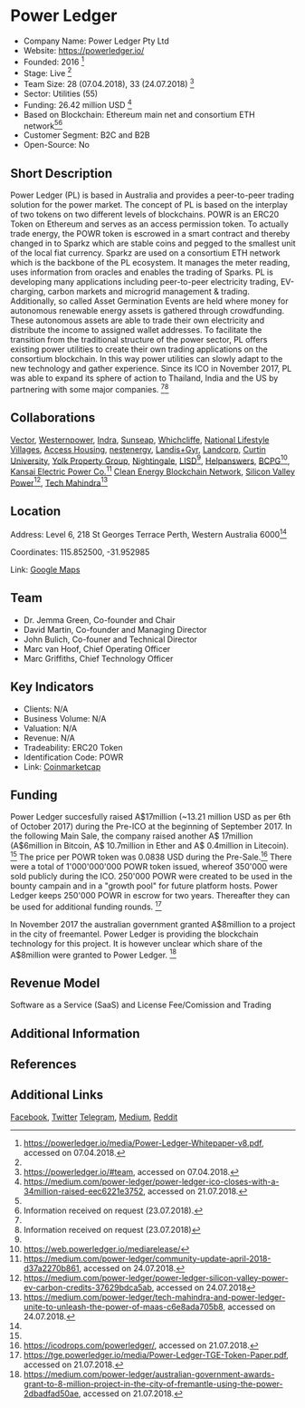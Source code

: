 = Power Ledger =

*Company Name: Power Ledger Pty Ltd
*Website: https://powerledger.io/
*Founded: 2016 <ref name="Whitepaper">https://powerledger.io/media/Power-Ledger-Whitepaper-v8.pdf, accessed on 07.04.2018.</ref>
*Stage: Live <ref name="Whitepaper"/>
*Team Size: 28 (07.04.2018), 33 (24.07.2018)  <ref name="Website">https://powerledger.io/#team, accessed on 07.04.2018.</ref>
*Sector: Utilities (55)
*Funding: 26.42 million USD <ref name="Medium1">https://medium.com/power-ledger/power-ledger-ico-closes-with-a-34million-raised-eec6221e3752, accessed on 21.07.2018.</ref>
*Based on Blockchain: Ethereum main net and consortium ETH network<ref name="Whitepaper"/><ref name = "contact">Information received on request (23.07.2018).</ref>
*Customer Segment: B2C and B2B
*Open-Source: No

==Short Description==
Power Ledger (PL) is based in Australia and provides a peer-to-peer trading solution for 
the power market. The concept of PL is based on the interplay of two tokens 
on two different levels of blockchains. POWR is an ERC20 Token on Ethereum and serves as an access permission token. To actually trade energy, the POWR token is escrowed in a smart contract and thereby changed in to Sparkz which are stable coins and pegged to the smallest unit of the local fiat currency. Sparkz are used on a consortium ETH network which is the backbone of the PL ecosystem. It manages the meter reading, uses information from oracles and enables the trading of Sparks. PL is developing many applications including peer-to-peer electricity trading, EV-charging, carbon markets and microgrid management & trading. Additionally, so called Asset Germination Events are held where money for autonomous renewable energy assets is gathered through crowdfunding. These autonomous assets are able to trade their own electricity and distribute the income to assigned wallet addresses. To facilitate the transition from the traditional structure of the power sector, PL offers existing power utilities to create their own trading applications on the consortium blockchain. In this way power utilities can slowly adapt to the new technology and gather experience. Since its ICO in November 2017, PL was able to expand its sphere of action to Thailand, India and the US by partnering with some major companies.
<ref name="Whitepaper"/><ref>Information received on request (23.07.2018)</ref>

==Collaborations==
[http://www.vectorenergy.com.au/ Vector], [https://westernpower.com.au/ Westernpower], [https://www.indracompany.com/en/pais/australia Indra], [http://www.sunseap.com/ Sunseap], [https://www.ecovillage.net.au/ Whichcliffe], [https://www.nlv.com.au/ National Lifestyle Villages], [https://www.accesshousing.org.au/ Access Housing], [http://nestenergy.com.au/index.html nestenergy], [https://www.landisgyr.com/ Landis+Gyr], [https://www.landcorp.com.au/Residential/White-Gum-Valley/ Landcorp],  [http://www.curtin.edu.au/ Curtin University], [http://www.yolkpropertygroup.com.au/ Yolk Property Group], [http://nightingalehousing.org/ Nightingale], [http://www.eurisd.org/ LISD]<ref name="Website"/>, [http://helpanswers.org/ Helpanswers], [http://www.bcpggroup.com/en BCPG]<ref>https://web.powerledger.io/mediarelease/</ref>, [http://www.kepco.co.jp/english/ Kansai Electric Power Co.]<ref>https://medium.com/power-ledger/community-update-april-2018-d37a2270b861, accessed on 24.07.2018.</ref> [https://solara.io/ Clean Energy Blockchain Network], [http://www.siliconvalleypower.com/ Silicon Valley Power]<ref>https://medium.com/power-ledger/power-ledger-silicon-valley-power-ev-carbon-credits-37629bdca5ab, accessed on 24.07.2018</ref>, [https://www.techmahindra.com/DAVID.html Tech Mahindra]<ref>https://medium.com/power-ledger/tech-mahindra-and-power-ledger-unite-to-unleash-the-power-of-maas-c6e8ada705b8, accessed on 24.07.2018.</ref>

==Location==

Address: Level 6, 218 St Georges Terrace Perth, Western Australia 6000<ref name="Website"/>

Coordinates: 115.852500, -31.952985

Link: [https://www.google.com/maps/place/Power+Ledger/@-31.9530099,115.8519621,19z/data=!3m1!4b1!4m5!3m4!1s0x2a32bad4b5dcf0f5:0x3b62ca6bb70b336a!8m2!3d-31.953011!4d115.8525093 Google Maps]


==Team==
*Dr. Jemma Green, Co-founder and Chair
*David Martin, Co-founder and Managing Director
*John Bulich, Co-founer and Technical Director
*Marc van Hoof, Chief Operating Officer
*Marc Griffiths, Chief Technology Officer


==Key Indicators==

*Clients: N/A
*Business Volume: N/A
*Valuation: N/A
*Revenue: N/A
*Tradeability: ERC20 Token
*Identification Code: POWR
*Link: [https://coinmarketcap.com/currencies/power-ledger/ Coinmarketcap]


==Funding==
Power Ledger succesfully raised A$17million (~13.21 million USD as per 6th of October 2017) during the Pre-ICO at the beginning of September 2017. 
In the following Main Sale, the company raised another A$ 17million 
(A$6million in Bitcoin, A$ 10.7million in Ether and A$ 0.4million in Litecoin). <ref name="Medium1"/> 
The price per POWR token was 0.0838 USD during the Pre-Sale.<ref name="ICOdrop">https://icodrops.com/powerledger/, accessed on 21.07.2018.</ref> 
There were a total of 1'000'000'000 POWR token issued, whereof 350'000 were sold publicly during the ICO. 250'000 POWR were created to be used in the bounty campain and in a "growth pool" for future platform hosts. Power Ledger keeps 250'000 POWR in escrow for two years. Thereafter they can be used for additional funding rounds.
<ref name="ICO">https://tge.powerledger.io/media/Power-Ledger-TGE-Token-Paper.pdf, accessed on 21.07.2018.</ref>

In November 2017 the australian government granted A$8million to a project in the city of freemantel. Power Ledger is providing 
the blockchain technology for this project. It is however unclear which share of the A$8million were granted to Power Ledger. 
<ref>https://medium.com/power-ledger/australian-government-awards-grant-to-8-million-project-in-the-city-of-fremantle-using-the-power-2dbadfad50ae, accessed on 21.07.2018.</ref>

==Revenue Model==
Software as a Service (SaaS) and License Fee/Comission and Trading

==Additional Information==

==References==
<references/>

==Additional Links==
[https://www.facebook.com/powerledger Facebook], [https://twitter.com/powerledger_io?lang=de Twitter] [https://t.me/joinchat/Gop-90DIMiPF7N_EtvFzjA Telegram], [https://medium.com/power-ledger Medium], [https://www.reddit.com/r/PowerLedger/ Reddit]
